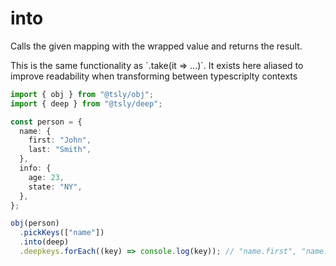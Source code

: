 
# into

Calls the given mapping with the wrapped value and returns the result.

<Callout type="info">
  This is the same functionality as `.take(it => ...)`. It exists here aliased to
  improve readability when transforming between typescriplty contexts
</Callout>

```ts copy codesandbox=tsly
import { obj } from "@tsly/obj";
import { deep } from "@tsly/deep";

const person = {
  name: {
    first: "John",
    last: "Smith",
  },
  info: {
    age: 23,
    state: "NY",
  },
};

obj(person)
  .pickKeys(["name"])
  .into(deep)
  .deepkeys.forEach((key) => console.log(key)); // "name.first", "name.last"
```